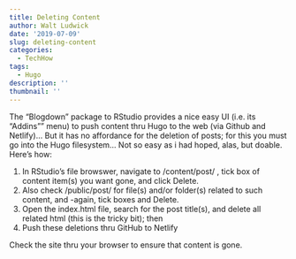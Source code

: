 ```yaml
---
title: Deleting Content
author: Walt Ludwick
date: '2019-07-09'
slug: deleting-content
categories:
  - TechHow
tags:
  - Hugo
description: ''
thumbnail: ''
---
```

The "Blogdown" package to RStudio provides a nice easy UI (i.e. its "Addins"" menu) to push content thru Hugo to the web (via Github and Netlify)... But it has no affordance for the deletion of posts; for this you must go into the Hugo filesystem... Not so easy as i had hoped, alas, but doable.  Here's how:

1. In RStudio's file browswer, navigate to /content/post/ , tick box of content item(s) you want gone, and click Delete.
2. Also check /public/post/ for file(s) and/or folder(s) related to such content, and -again, tick boxes and Delete.
3. Open the index.html file, search for the post title(s), and delete all related html (this is the tricky bit); then
4. Push these deletions thru GitHub to Netlify

Check the site thru your browser to ensure that content is gone.